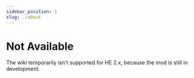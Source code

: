 ```yaml
---
sidebar_position: 1
slug: ./about
---
```


# Not Available

The wiki temporarily isn't supported for HE 2.x, because the mod is still in development.